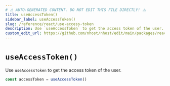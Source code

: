 ```yaml
---
# ⚠️ AUTO-GENERATED CONTENT. DO NOT EDIT THIS FILE DIRECTLY! ⚠️
title: useAccessToken()
sidebar_label: useAccessToken()
slug: /reference/react/use-access-token
description: Use `useAccessToken` to get the access token of the user.
custom_edit_url: https://github.com/nhost/nhost/edit/main/packages/react/src/hooks/common.ts#L144
---
```


# `useAccessToken()`

Use `useAccessToken` to get the access token of the user.

```ts
const accessToken = useAccessToken()
```

